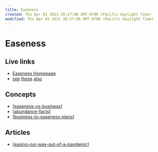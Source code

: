 ```yaml
---
title: Easeness
created: Thu Apr 01 2021 20:27:08 GMT-0700 (Pacific Daylight Time)
modified: Thu Apr 01 2021 20:27:08 GMT-0700 (Pacific Daylight Time)
---
```


# Easeness

## Live links

- [Easeness Homepage](https://easeness.business)
- [see](https://easeness.biz) [these](https://easiness.biz) [also](https://easiness.business)

## Concepts

- [[easeness-vs-business]]
- [[abundance-facts]]
- [[business-to-easeness-plans]]

## Articles

- [[easing-our-way-out-of-a-pandemic]]
<!-- - [[shake-it-easy-baby]] -->

[//begin]: # "Autogenerated link references for markdown compatibility"
[easeness-vs-business]: easeness-vs-business "Easeness vs. Business"
[abundance-facts]: abundance-facts "Abundance vs. Scarcity"
[business-to-easeness-plans]: business-to-easeness-plans "Business-to-Easeness"
[easing-our-way-out-of-a-pandemic]: easing-our-way-out-of-a-pandemic "Easing Our Way Out of a Pandemic"
[//end]: # "Autogenerated link references"